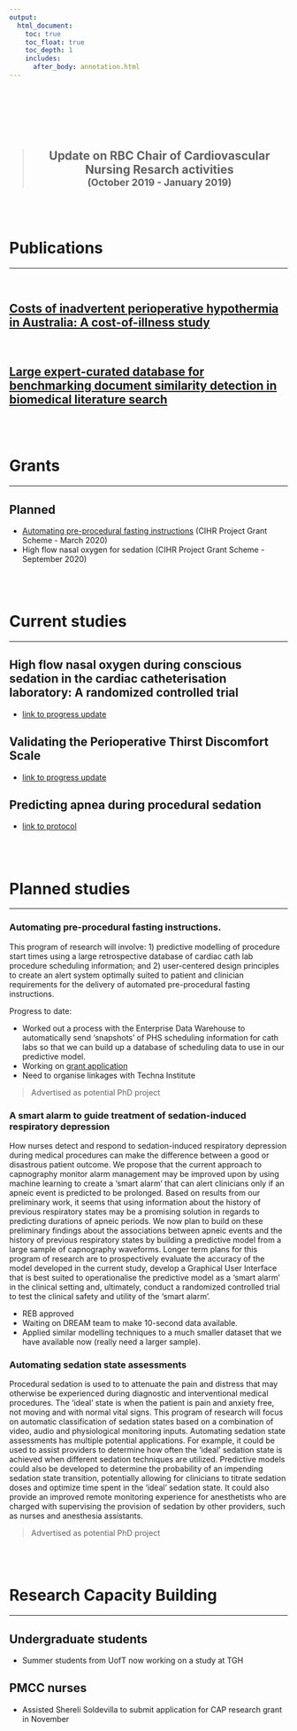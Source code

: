 ```yaml
---
output:
  html_document:
    toc: true
    toc_float: true
    toc_depth: 1
    includes:
      after_body: annotation.html
---
```


<div class = "row">
  
<div class = "col-md-2" align = "center">
<br><br><br>
<i class="fad fa-calendar-star fa-5x"></i>
</div>

<div class = "col-md-10">

<br>

> <h2><center>Update on RBC Chair of Cardiovascular Nursing Resarch activities <br>
<sub>(October 2019 - January 2019)</sub></h2>

</div>
</div>

<br><br>

# <i class="fa fa-pencil fa-lg"></i> Publications
<hr>
<br>

## <i class="fa fa-angle-double-right fa-lg"></i>  [Costs of inadvertent perioperative hypothermia in Australia: A cost-of-illness study](https://www.sciencedirect.com/science/article/pii/S1322769619301891)

<br>

## <i class="fa fa-angle-double-right fa-lg"></i>  [Large expert-curated database for benchmarking document similarity detection in biomedical literature search](https://academic.oup.com/database/article/doi/10.1093/database/baz085/5608006)

<br><br>

# <i class="fa fa-money fa-lg"></i> Grants
<hr>


## Planned

- [Automating pre-procedural fasting instructions](https://auto-fasting.netlify.com) (CIHR Project Grant Scheme - March 2020) 
- High flow nasal oxygen for sedation (CIHR Project Grant Scheme - September 2020) 

<br><br>

# <i class="fa fa-construction fa-lg"></i> Current studies
<hr>

## High flow nasal oxygen during conscious sedation in the cardiac catheterisation laboratory: A randomized controlled trial 
- [link to progress update](https://aconway.dev/hfno)

## Validating the Perioperative Thirst Discomfort Scale 
- [link to progress update](https://aconway.dev/thirst-discomfort-screening)

## Predicting apnea during procedural sedation 
- [link to protocol](https://apnea-prediction-protocol.netlify.com/)


<br><br>

# <i class="fa fa-forward fa-lg"></i> Planned studies
<hr>

### Automating pre-procedural fasting instructions.

This program of research will involve: 1) predictive modelling of procedure start times using a large retrospective database of cardiac cath lab procedure scheduling information; and 2) user-centered design principles to create an alert system optimally suited to patient and clinician requirements for the delivery of automated pre-procedural fasting instructions.

Progress to date:

- Worked out a process with the Enterprise Data Warehouse to automatically send 'snapshots' of PHS scheduling information for cath labs so that we can build up a database of scheduling data to use in our predictive model.
- Working on [grant application](https://auto-fasting.netlify.com)
- Need to organise linkages with Techna Institute

> Advertised as potential PhD project

### A smart alarm to guide treatment of sedation-induced respiratory depression

How nurses detect and respond to sedation-induced respiratory depression during medical procedures can make the difference between a good or disastrous patient outcome. We propose that the current approach to capnography monitor alarm management may be improved upon by using machine learning to create a ‘smart alarm’ that can alert clinicians only if an apneic event is predicted to be prolonged. Based on results from our preliminary work, it seems that using information about the history of previous respiratory states may be a promising solution in regards to predicting durations of apneic periods. We now plan to build on these preliminary findings about the associations between apneic events and the history of previous respiratory states by building a predictive model from a large sample of capnography waveforms. Longer term plans for this program of research are to prospectively evaluate the accuracy of the model developed in the current study, develop a Graphical User Interface that is best suited to operationalise the predictive model as a ‘smart alarm’ in the clinical setting and, ultimately, conduct a randomized controlled trial to test the clinical safety and utility of the ‘smart alarm’.

- REB approved
- Waiting on DREAM team to make 10-second data available.
- Applied similar modelling techniques to a much smaller dataset that we have available now (really need a larger sample).

### Automating sedation state assessments

Procedural sedation is used to to attenuate the pain and distress that may otherwise be experienced during diagnostic and interventional medical procedures. The ‘ideal’ state is when the patient is pain and anxiety free, not moving and with normal vital signs. This program of research will focus on automatic classification of sedation states based on a combination of video, audio and physiological monitoring inputs. Automating sedation state assessments has multiple potential applications. For example, it could be used to assist providers to determine how often the ‘ideal’ sedation state is achieved when different sedation techniques are utilized. Predictive models could also be developed to determine the probability of an impending sedation state transition, potentially allowing for clinicians to titrate sedation doses and optimize time spent in the ‘ideal’ sedation state. It could also provide an improved remote monitoring experience for anesthetists who are charged with supervising the provision of sedation by other providers, such as nurses and anesthesia assistants.

> Advertised as potential PhD project

<br><br>


# <i class="fa fa-chart-line fa-lg"></i> Research Capacity Building
<hr>

## Undergraduate students

- Summer students from UofT now working on a study at TGH

## PMCC nurses

- Assisted Shereli Soldevilla to submit application for CAP research grant in November

